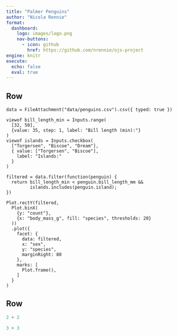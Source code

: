 ```yaml
---
title: "Palmer Penguins"
author: "Nicola Rennie"
format: 
  dashboard:
    logo: images/logo.png
    nav-buttons:
      - icon: github
        href: https://github.com/nrennie/ojs-project
engine: knitr
execute: 
  echo: false
  eval: true
---
```


## Row {height=70%}

```ojs
data = FileAttachment("data/penguins.csv").csv({ typed: true })

viewof bill_length_min = Inputs.range(
  [32, 50], 
  {value: 35, step: 1, label: "Bill length (min):"}
)
viewof islands = Inputs.checkbox(
  ["Torgersen", "Biscoe", "Dream"], 
  { value: ["Torgersen", "Biscoe"], 
    label: "Islands:"
  }
)

filtered = data.filter(function(penguin) {
  return bill_length_min < penguin.bill_length_mm &&
         islands.includes(penguin.island);
})

Plot.rectY(filtered, 
  Plot.binX(
    {y: "count"}, 
    {x: "body_mass_g", fill: "species", thresholds: 20}
  ))
  .plot({
    facet: {
      data: filtered,
      x: "sex",
      y: "species",
      marginRight: 80
    },
    marks: [
      Plot.frame(),
    ]
  }
)
```

## Row {height=30%}

```r
2 + 2
```

```r
3 + 3
```



